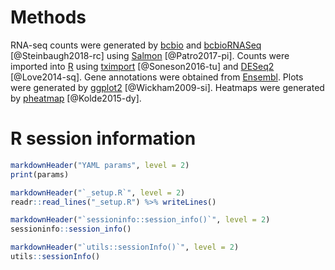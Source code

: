 # Methods

RNA-seq counts were generated by [bcbio][] and [bcbioRNASeq][] [@Steinbaugh2018-rc] using [Salmon][] [@Patro2017-pi]. Counts were imported into [R][] using [tximport][] [@Soneson2016-tu] and [DESeq2][] [@Love2014-sq]. Gene annotations were obtained from [Ensembl][]. Plots were generated by [ggplot2][] [@Wickham2009-si]. Heatmaps were generated by [pheatmap][] [@Kolde2015-dy].

# R session information {.tabset}

```r
markdownHeader("YAML params", level = 2)
print(params)

markdownHeader("`_setup.R`", level = 2)
readr::read_lines("_setup.R") %>% writeLines()

markdownHeader("`sessioninfo::session_info()`", level = 2)
sessioninfo::session_info()

markdownHeader("`utils::sessionInfo()`", level = 2)
utils::sessionInfo()
```

[bcbio]: https://bcbio-nextgen.readthedocs.io/
[bcbioRNASeq]: https://bioinformatics.sph.harvard.edu/bcbioRNASeq/
[Bioconductor]: https://bioconductor.org/
[clusterProfiler]: https://bioconductor.org/packages/clusterProfiler/
[DESeq2]: https://bioconductor.org/packages/DESeq2/
[Ensembl]: https://www.ensembl.org/
[Entrez]: https://www.ncbi.nlm.nih.gov/search/
[Excel]: https://products.office.com/en-us/excel/
[fgsea]: http://bioconductor.org/packages/fgsea/
[ggplot2]: https://ggplot2.tidyverse.org/
[GO]: http://www.geneontology.org
[GSEA]: http://software.broadinstitute.org/gsea/
[KEGG]: https://www.genome.jp/kegg/
[LibreOffice]: https://www.libreoffice.org/
[pathview]: https://bioconductor.org/packages/pathview/
[pheatmap]: https://cran.r-project.org/package=pheatmap
[R]: https://www.r-project.org/
[RStudio]: https://www.rstudio.com/
[salmon]: https://combine-lab.github.io/salmon/
[tximport]: https://bioconductor.org/packages/tximport/
